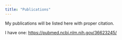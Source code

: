 ```yaml
---
title: "Publications"
---
```


My publications will be listed here with proper citation. 

I have one: <https://pubmed.ncbi.nlm.nih.gov/36623245/>